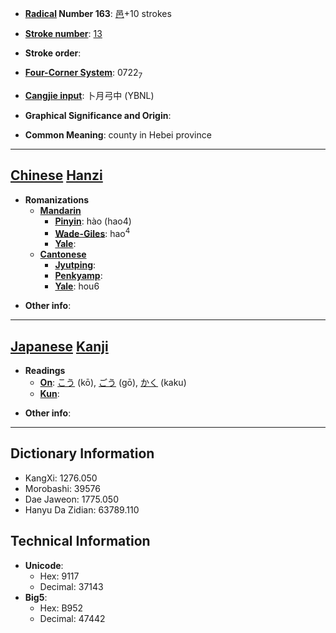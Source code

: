 * '''[[Wiktionary:Chinese radical index| Radical]] Number 163''': [[Wiktionary:Chinese radical index 邑|邑]]+10 strokes

* '''[[Wiktionary:Chinese total strokes index|Stroke number]]''': [[Wiktionary:Chinese total strokes index 13|13]]

* '''Stroke order''': 

* '''[[Wiktionary:Chinese four corner index|Four-Corner System]]''': 0722<sub>7</sub>

* '''[[Wiktionary:Chinese Cangjie index|Cangjie input]]''': 卜月弓中 (YBNL)

* '''Graphical Significance and Origin''': 

* '''Common Meaning''': county in Hebei province

----

== [[Chinese]] [[Hanzi]] ==

* '''Romanizations'''
** '''[[Mandarin]]'''
*** '''[[Pinyin]]''': hào (hao4)
*** '''[[Wade-Giles]]''': hao<sup>4</sup>
*** '''[[Yale]]''': 
** '''[[Cantonese]]'''
*** '''[[Jyutping]]''':
*** '''[[Penkyamp]]''': 
*** '''[[Yale]]''': hou6

* '''Other info''': 

----

== [[Japanese]] [[Kanji]] ==

* '''Readings'''
** '''[[On]]''': [[こう]] (kō), [[ごう]] (gō), [[かく]] (kaku)
** '''[[Kun]]''': 

* '''Other info''':  

----

== Dictionary Information ==

* KangXi: 1276.050
* Morobashi: 39576
* Dae Jaweon: 1775.050
* Hanyu Da Zidian: 63789.110

== Technical Information ==

* '''Unicode''':
** Hex: 9117
** Decimal: 37143
* '''Big5''':
** Hex: B952
** Decimal: 47442